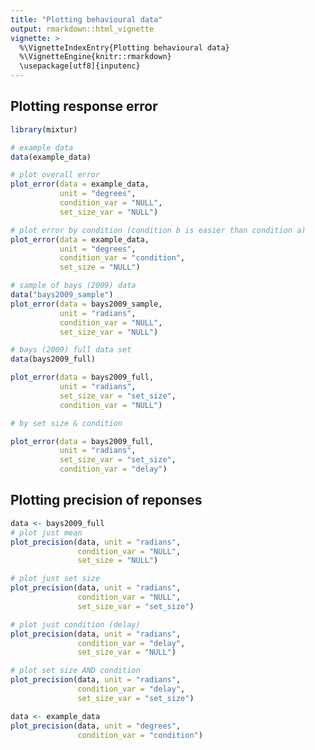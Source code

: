 ```yaml
---
title: "Plotting behavioural data"
output: rmarkdown::html_vignette
vignette: >
  %\VignetteIndexEntry{Plotting behavioural data}
  %\VignetteEngine{knitr::rmarkdown}
  \usepackage[utf8]{inputenc}
---
```


## Plotting response error

```r
library(mixtur)

# example data
data(example_data)

# plot overall error
plot_error(data = example_data, 
           unit = "degrees", 
           condition_var = "NULL", 
           set_size_var = "NULL")
```

```r
# plot error by condition (condition b is easier than condition a)
plot_error(data = example_data, 
           unit = "degrees", 
           condition_var = "condition", 
           set_size = "NULL")
```

```r
# sample of bays (2009) data
data("bays2009_sample")
plot_error(data = bays2009_sample, 
           unit = "radians", 
           condition_var = "NULL", 
           set_size_var = "NULL")
```

```r
# bays (2009) full data set
data(bays2009_full)

plot_error(data = bays2009_full,
           unit = "radians",
           set_size_var = "set_size", 
           condition_var = "NULL")
```


```r
# by set size & condition

plot_error(data = bays2009_full,
           unit = "radians",
           set_size_var = "set_size", 
           condition_var = "delay")
```

## Plotting precision of reponses

```r
data <- bays2009_full
# plot just mean
plot_precision(data, unit = "radians",
               condition_var = "NULL",
               set_size = "NULL")
```

```r
# plot just set size
plot_precision(data, unit = "radians",
               condition_var = "NULL",
               set_size_var = "set_size")
```

```r
# plot just condition (delay)
plot_precision(data, unit = "radians",
               condition_var = "delay",
               set_size_var = "NULL")
```

```r
# plot set size AND condition
plot_precision(data, unit = "radians",
               condition_var = "delay",
               set_size_var = "set_size")
```

```r
data <- example_data
plot_precision(data, unit = "degrees", 
               condition_var = "condition")

```
